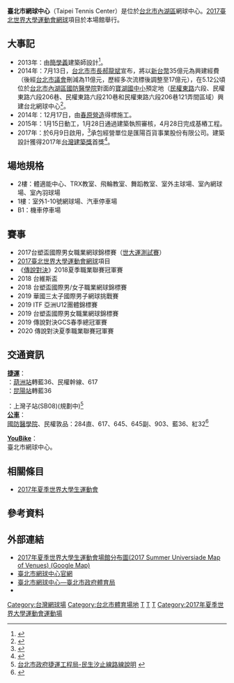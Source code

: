 {{Infobox_Stadium |
|  stadium_name      = 台北網球中心<br />Taipei Tennis Center 
|  image             = Taipei Tennis Center 2017-8-11.jpg
|  location          = {{ROC}}[[臺北市|臺北市]][[內湖區|內湖區]]<br />民權東路六段208號 
|  opened            = 2017年6月9日 
|  owner             = [[臺北市政府體育局|臺北市政府體育局]] 
|  surface           = 室外硬地 |
|  seating_capacity  = 中央球場4,000席<br />第一球場1,000席<br />室內球場4面4,000席<br />最大容納15,000席
|  website           = [http://www.tsc.taipei/ www.tsc.taipei] 
}}
'''臺北市網球中心'''（Taipei Tennis Center）是位於[[台北市|台北市]][[內湖區|內湖區]]網球中心。[[2017年夏季世界大學生運動會|2017臺北世界大學運動會]][[2017年夏季世界大學生運動會網球比賽|網球]]項目於本場館舉行。

==大事記==
* 2013年：由[[簡學義|簡學義]]建築師設計<ref>{{cite journal |title=台北市網球中心 |journal=台灣建築雜誌 |date=2017年9月 |issue=Vol.264 |url=https://www.ta-mag.net/ta/News.php?id=1270 |access-date=2018-10-07 |archive-date=2018-10-07 |archive-url=https://web.archive.org/web/20181007073732/https://www.ta-mag.net/ta/News.php?id=1270 |dead-url=no }}</ref>。
* 2014年：7月13日，[[台北市市長|台北市市長]][[郝龍斌|郝龍斌]]宣布，將以[[新台幣|新台幣]]35億元為興建經費（後經[[台北市議會|台北市議會]]刪減為11億元，歷經多次流標後調整至17億元），在5.12公頃位於[[台北市|台北市]][[內湖區|內湖區]][[國防醫學院|國防醫學院]]對面的[[寶湖國中小|寶湖國中小]]預定地（[[民權東路|民權東路]]六段、民權東路六段206巷、民權東路六段210巷和民權東路六段206巷121弄間區域）興建台北網球中心<ref>{{cite web |title=Universiade Taipei 2017 |url=https://www.2017.taipei/home/Venues/Detail/Pro/6ff0eaad-b796-4072-da68-3f907264710a |website=Site Name, TUGO |accessdate=2018-10-07}}</ref>。
* 2014年：12月17日，由[[春原營造|春原營造]]得標施工。
* 2015年：1月15日動工，1月28日通過建築執照審核，4月28日完成基樁工程。
* 2017年：於6月9日啟用，<ref>{{cite news |author1=梁珮綺 |title=世大運破百倒數 場館跨5縣市多完工 |url=http://www.cna.com.tw/news/aloc/201705110028.aspx |accessdate=2018-10-07 |agency=中央通訊社 |language=zh-TW |archive-date=2018-10-07 |archive-url=https://web.archive.org/web/20181007111545/http://www.cna.com.tw/news/aloc/201705110028.aspx |dead-url=no }}</ref>承包經營單位是匯陽百貨事業股份有限公司。建築設計獲得2017年[[台灣建築獎|台灣建築獎]]首獎<ref>{{cite news |author1=陳宛茜 |title=台北市網球中心打敗台中歌劇院 獲台灣建築獎首獎 |url=https://udn.com/news/story/7266/2815731 |accessdate=2018-10-07 |work=聯合新聞網 |date=2017-11-13 |archive-date=2018-10-07 |archive-url=https://web.archive.org/web/20181007111524/https://udn.com/news/story/7266/2815731 |dead-url=no }}</ref>。

==場地規格==
*2樓：體適能中心、TRX教室、飛輪教室、舞蹈教室、室外主球場、室內網球場、室內羽球場
*1樓：室外1-10號網球場、汽車停車場
*B1：機車停車場

==賽事==
<!-- 注释出：[[File:Taipei_2017_29th_Summer_Universiade.svg|thumb]]的網球項目預計在此舉行]] -->
* 2017台塑盃國際男女職業網球錦標賽（[[2017年夏季世界大學運動會#.E6.B8.AC.E8.A9.A6.E8.B3.BD|世大運測試賽]]）
* [[2017年夏季世界大學生運動會|2017臺北世界大學運動會]][[2017年夏季世界大學生運動會網球比賽|網球]]項目
* 《[[傳說對決|傳說對決]]》2018夏季職業聯賽冠軍賽
* 2018 台維斯盃
* 2018 台塑盃國際男/女子職業網球錦標賽
* 2019 華國三太子國際男子網球挑戰賽
* 2019 ITF 亞洲U12團體錦標賽
* 2019 台塑盃國際男女職業網球錦標賽
* 2019 傳說對決GCS春季總冠軍賽
* 2020 傳說對決夏季職業聯賽冠軍賽

==交通資訊==
'''[[台北捷運|捷運]]'''：<br />

{{文湖線}}：[[葫洲站|葫洲站]]轉藍36、民權幹線、617<br /> 

{{板南線}}：[[昆陽站_(台北)|昆陽站]]轉藍36

{{colorbox|{{台北捷運色彩|民}}|[[民生汐止線|<font color=white><span style="font-family:Arial Unicode MS,黑體,黑体, Arial;">民生汐止線</span></font>]]}}：上灣子站(SB08)(規劃中)<ref>[http://www.dorts.gov.tw/ct.asp?xItem=189121&CtNode=15545&mp=115001 台北市政府捷運工程局-民生汐止線路線說明] {{webarchive|url=https://web.archive.org/web/20130404012333/http://www.dorts.gov.tw/ct.asp?xItem=189121&CtNode=15545&mp=115001 |date=2013-04-04 }}</ref><br />

'''[[台北聯營公車|公車]]'''：<br />

[[國防醫學院|國防醫學院]]、民權敦品：284直、617、645、645副、903、藍36、紅32<ref>{{Cite web |url=http://www.taipeibus.taipei.gov.tw/ |title=5284首頁 |accessdate=2012-01-04 |archive-date=2012-01-04 |archive-url=https://web.archive.org/web/20120104234750/http://www.taipeibus.taipei.gov.tw/ |dead-url=no }}</ref>

'''[[YouBike|YouBike]]'''：<br />

臺北市網球中心。

== 相關條目 ==
* [[2017年夏季世界大學生運動會|2017年夏季世界大學生運動會]]

== 參考資料 ==
<div class="references-small">
<references/>
</div>

== 外部連結 ==
* [http://maps.google.com.tw/maps/ms?msid=217862302990466611092.0004b341f16c94407c03d&msa=0&ll=25.048903,121.46553&spn=0.531862,1.056747  2017年夏季世界大學生運動會場館分布圖(2017 Summer Universiade Map of Venues) (Google Map)]
* [http://www.tsc.taipei/ 臺北市網球中心官網] {{Wayback|url=http://www.tsc.taipei/ |date=20190916012107 }}
* [https://sports.tms.gov.tw/venues/?K=806 臺北市網球中心—臺北市政府體育局]
* {{facebook|TaipeiTennisCenter}}

{{2017年夏季世界大學生運動會}}
{{portal bar|臺灣|台北|建築|體育|網球}}

[[Category:台灣網球場|Category:台灣網球場]]
[[Category:台北市體育場地|Category:台北市體育場地]]
[[Category:2017年完工體育場館|T]]
[[Category:2017年台灣建立|T]]
[[Category:內湖區|T]]
[[Category:2017年夏季世界大學運動會運動場|Category:2017年夏季世界大學運動會運動場]]